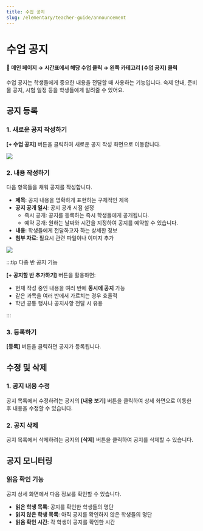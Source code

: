 ```yaml
---
title: 수업 공지
slug: /elementary/teacher-guide/announcement
---
```



# 수업 공지

#### 📍 메인 페이지 → 시간표에서 해당 수업 클릭 → 왼쪽 카테고리 [수업 공지] 클릭

수업 공지는 학생들에게 중요한 내용을 전달할 때 사용하는 기능입니다. 숙제 안내, 준비물 공지, 시험 일정 등을 학생들에게 알려줄 수 있어요.

## 공지 등록

### 1. 새로운 공지 작성하기

**[+ 수업 공지]** 버튼을 클릭하여 새로운 공지 작성 화면으로 이동합니다.

<Image src="/img/kr/elementary/teacher/04-01.jpg" size="lg" />

### 2. 내용 작성하기

다음 항목들을 채워 공지를 작성합니다.

- **제목**: 공지 내용을 명확하게 표현하는 구체적인 제목
- **공지 공개 일시**: 공지 공개 시점 설정
  - 즉시 공개: 공지를 등록하는 즉시 학생들에게 공개됩니다.
  - 예약 공개: 원하는 날짜와 시간을 지정하여 공지를 예약할 수 있습니다.
- **내용**: 학생들에게 전달하고자 하는 상세한 정보
- **첨부 자료**: 필요시 관련 파일이나 이미지 추가

<Image src="/img/kr/elementary/teacher/04-02.jpg" size="lg" />

:::tip 다중 반 공지 기능

**[+ 공지할 반 추가하기]** 버튼을 활용하면:

- 현재 작성 중인 내용을 여러 반에 **동시에 공지** 가능
- 같은 과목을 여러 반에서 가르치는 경우 효율적
- 학년 공통 행사나 공지사항 전달 시 유용

:::

### 3. 등록하기

**[등록]** 버튼을 클릭하면 공지가 등록됩니다.

## 수정 및 삭제

### 1. 공지 내용 수정

공지 목록에서 수정하려는 공지의 **[내용 보기]** 버튼을 클릭하여 상세 화면으로 이동한 후 내용을 수정할 수 있습니다.

### 2. 공지 삭제

공지 목록에서 삭제하려는 공지의 **[삭제]** 버튼을 클릭하여 공지를 삭제할 수 있습니다.

## 공지 모니터링

### 읽음 확인 기능

공지 상세 화면에서 다음 정보를 확인할 수 있습니다.

- **읽은 학생 목록**: 공지를 확인한 학생들의 명단
- **읽지 않은 학생 목록**: 아직 공지를 확인하지 않은 학생들의 명단
- **읽음 확인 시간**: 각 학생이 공지를 확인한 시간

